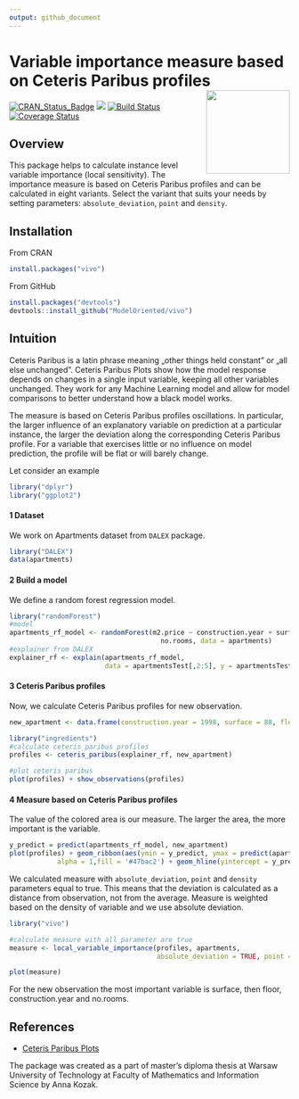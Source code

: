 ```yaml
---
output: github_document
---
```


# Variable importance measure based on Ceteris Paribus profiles <img src="man/figures/logo.png" align="right" width="150"/>

[![CRAN_Status_Badge](http://www.r-pkg.org/badges/version/vivo)](https://cran.r-project.org/package=vivo)
<img src="http://cranlogs.r-pkg.org/badges/grand-total/vivo" />
[![Build Status](https://api.travis-ci.org/ModelOriented/vivo.svg?branch=master)](https://travis-ci.org/ModelOriented/vivo)
[![Coverage Status](https://img.shields.io/codecov/c/github/ModelOriented/vivo/master.svg)](https://codecov.io/github/ModelOriented/vivo?branch=master)

## Overview

This package helps to calculate instance level variable importance (local sensitivity). The importance measure is based on Ceteris Paribus profiles and can be calculated in eight variants. Select the variant that suits your needs by setting parameters:  `absolute_deviation`, `point` and `density`.

## Installation


From CRAN

``` r
install.packages("vivo")
```

From GitHub

```r
install.packages("devtools")
devtools::install_github("ModelOriented/vivo")
```


## Intuition

Ceteris Paribus is a latin phrase meaning „other things held constant” or  „all else unchanged”. Ceteris Paribus Plots show how the model response depends on changes in a single input variable, keeping all other variables unchanged. They work for any Machine Learning model and allow for model comparisons to better understand how a black model works.

The measure is based on Ceteris Paribus profiles oscillations. In particular, the larger influence of an explanatory variable on prediction at a particular instance, the larger the deviation along the corresponding Ceteris Paribus profile. For a variable that exercises little or no influence on model prediction, the profile will be flat or will barely change. 

Let consider an example

```r
library("dplyr")
library("ggplot2")
```


#### 1 Dataset

We work on Apartments dataset from `DALEX` package.

```r
library("DALEX")
data(apartments)
```

#### 2 Build a model

We define a random forest regression model.

```r
library("randomForest")
#model
apartments_rf_model <- randomForest(m2.price ~ construction.year + surface + floor +
                                      no.rooms, data = apartments)
#explainer from DALEX
explainer_rf <- explain(apartments_rf_model,
                        data = apartmentsTest[,2:5], y = apartmentsTest$m2.price)
```

#### 3 Ceteris Paribus profiles

Now, we calculate Ceteris Paribus profiles for new observation.

```r
new_apartment <- data.frame(construction.year = 1998, surface = 88, floor = 2L, no.rooms = 3)

library("ingredients")
#calculate ceteris paribus profiles
profiles <- ceteris_paribus(explainer_rf, new_apartment)

#plot ceteris paribus
plot(profiles) + show_observations(profiles)
```

#### 4 Measure based on Ceteris Paribus profiles

The value of the colored area is our measure. The larger the area, the more important is the variable.

```r
y_predict = predict(apartments_rf_model, new_apartment)
plot(profiles) + geom_ribbon(aes(ymin = y_predict, ymax = predict(apartments_rf_model, profiles)),
            alpha = 1,fill = '#47bac2') + geom_hline(yintercept = y_predict, colour = theme_drwhy_colors(1)) +show_observations(profiles)  
```


We calculated measure with `absolute_deviation`, `point` and `density` parameters equal to true. This means that the deviation is calculated as a distance from observation, not from the average. Measure is weighted based on the density of variable and we use absolute deviation. 


```r
library("vivo")

#calculate measure with all parameter are true
measure <- local_variable_importance(profiles, apartments,
                                     absolute_deviation = TRUE, point = TRUE, density = TRUE)

plot(measure)
```


For the new observation the most important variable is surface, then floor, construction.year and no.rooms.


## References

* [Ceteris Paribus Plots](https://github.com/pbiecek/ceterisParibus)

The package was created as a part of master's diploma thesis at Warsaw University of Technology at Faculty of Mathematics and Information Science by Anna Kozak.

